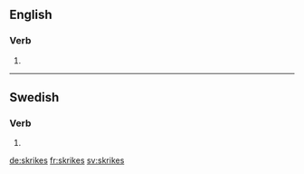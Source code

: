 ==English==

===Verb===
{{head|en}}

# {{en-third-person singular of|skrike}}

----

==Swedish==

===Verb===
{{head|sv|verb form}}

# {{sv-verb-form-pre-pass|skrika}}

[[de:skrikes]]
[[fr:skrikes]]
[[sv:skrikes]]